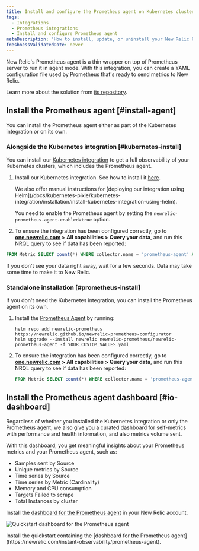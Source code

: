 ```yaml
---
title: Install and configure the Prometheus agent on Kubernetes clusters
tags:
  - Integrations
  - Prometheus integrations
  - Install and configure Prometheus agent
metaDescription: 'How to install, update, or uninstall your New Relic Prometheus agent alongside the Kubernetes integration.'
freshnessValidatedDate: never
---
```




New Relic's Prometheus agent is a thin wrapper on top of Prometheus server to run it in agent mode. With this integration, you can create a YAML configuration file used by Prometheus that's ready to send metrics to New Relic.

Learn more about the solution from [its repository](https://github.com/newrelic/newrelic-prometheus-configurator).

## Install the Prometheus agent [#install-agent]

You can install the Prometheus agent either as part of the Kubernetes integration or on its own.

### Alongside the Kubernetes integration [#kubernetes-install]

You can install our [Kubernetes integration](/docs/kubernetes-pixie/kubernetes-integration/get-started/introduction-kubernetes-integration) to get a full observability of your Kubernetes clusters, which includes the Prometheus agent.

1. Install our Kubernetes integration. See how to install it [here](/install/kubernetes).

    <Callout variant="tip">
      We also offer manual instructions for [deploying our integration using Helm](/docs/kubernetes-pixie/kubernetes-integration/installation/install-kubernetes-integration-using-helm).
      
      You need to enable the Prometheus agent by setting the `newrelic-prometheus-agent.enabled=true` option.
    </Callout>

2. To ensure the integration has been configured correctly, go to <DoNotTranslate>**[one.newrelic.com](https://one.newrelic.com) > All capabilities > Query your data**</DoNotTranslate>, and run this NRQL query to see if data has been reported:

  ```sql
  FROM Metric SELECT count(*) WHERE collector.name = 'prometheus-agent' AND cluster_name = 'YOUR_CLUSTER_NAME' since 1 hour ago
  ```

<Callout variant="tip">
  If you don't see your data right away, wait for a few seconds. Data may take some time to make it to New Relic.
</Callout>

### Standalone installation [#prometheus-install]

If you don't need the Kubernetes integration, you can install the Prometheus agent on its own.

1. Install the [Prometheus Agent](https://github.com/newrelic/newrelic-prometheus-configurator#readme) by running:
    ```shell
    helm repo add newrelic-prometheus https://newrelic.github.io/newrelic-prometheus-configurator
    helm upgrade --install newrelic newrelic-prometheus/newrelic-prometheus-agent -f YOUR_CUSTOM_VALUES.yaml
    ```

2. To ensure the integration has been configured correctly, go to <DoNotTranslate>**[one.newrelic.com](https://one.newrelic.com) > All capabilities > Query your data**</DoNotTranslate>, and run this NRQL query to see if data has been reported:

    ```sql
    FROM Metric SELECT count(*) WHERE collector.name = 'prometheus-agent' since 1 hour ago
    ```

## Install the Prometheus agent dashboard [#io-dashboard]

Regardless of whether you installed the Kubernetes integration or only the Prometheus agent, we also give you a curated dashboard for self-metrics with performance and health information, and also metrics volume sent.

With this dashboard, you get meaningful insights about your Prometheus metrics and your Prometheus agent, such as:

* Samples sent by Source
* Unique metrics by Source
* Time series by Source
* Time series by Metric (Cardinality)
* Memory and CPU consumption
* Targets Failed to scrape
* Total Instances by cluster

Install the [dashboard for the Prometheus agent](https://newrelic.com/instant-observability/prometheus-agent) in your New Relic account.

<img
  title="Quickstart dashboard for the Prometheus agent"
  alt="Quickstart dashboard for the Prometheus agent"
  src={infrastructurePrometheusIoDashboard}
/>

<figcaption>
  Install the quickstart containing the [dashboard for the Prometheus agent](https://newrelic.com/instant-observability/prometheus-agent).
</figcaption>
